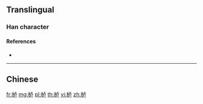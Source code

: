 {{also|櫨}}
==Translingual==

===Han character===
{{Han char|rn=75|rad=木|as=05|sn=9|four=|canj=DYS|ids=⿰木卢}}

====References====
* {{Han ref|kx=0521.121|hdz=21181.040|uh=680C|ud=26636}}

----

==Chinese==
{{zh-see|櫨}}

[[fr:栌]]
[[mg:栌]]
[[pl:栌]]
[[th:栌]]
[[vi:栌]]
[[zh:栌]]